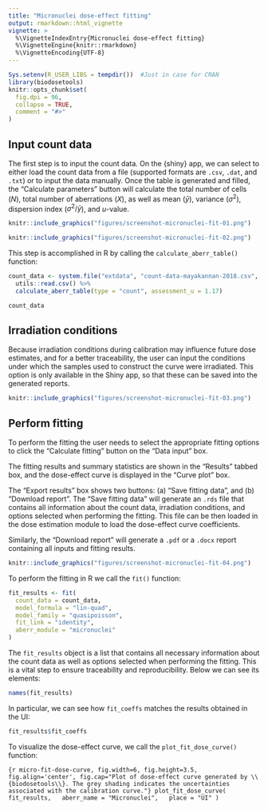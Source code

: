 ---
title: "Micronuclei dose-effect fitting"
output: rmarkdown::html_vignette
vignette: >
  %\VignetteIndexEntry{Micronuclei dose-effect fitting}
  %\VignetteEngine{knitr::rmarkdown}
  %\VignetteEncoding{UTF-8}
---

```{r, include = FALSE}
Sys.setenv(R_USER_LIBS = tempdir())  #Just in case for CRAN
library(biodosetools)
knitr::opts_chunk$set(
  fig.dpi = 96,
  collapse = TRUE,
  comment = "#>"
)
```

## Input count data

The first step is to input the count data. On the {shiny} app, we can select to either load the count data from a file (supported formats are `.csv`, `.dat`, and `.txt`) or to input the data manually. Once the table is generated and filled, the "Calculate parameters" button will calculate the total number of cells ($N$), total number of aberrations ($X$), as well as mean ($\bar{y}$), variance ($\sigma^{2}$), dispersion index ($\sigma^{2}/\bar{y}$), and $u$-value.

```{r sc-micro-fit-01, echo=FALSE, out.width='100%', fig.align='center', fig.cap="'Data input options' and 'Fitting options' boxes in the dose-effect fitting module"}
knitr::include_graphics("figures/screenshot-micronuclei-fit-01.png")
```

```{r sc-micro-fit-02, echo=FALSE, out.width='75%', fig.align='center', fig.cap="'Data input' box in the dose-effect fitting module"}
knitr::include_graphics("figures/screenshot-micronuclei-fit-02.png")
```

This step is accomplished in R by calling the `calculate_aberr_table()` function:

```{r micro-count-data, tidy=TRUE, tidy.opts=list(width.cutoff=60)}
count_data <- system.file("extdata", "count-data-mayakannan-2018.csv", package = "biodosetools") %>%
  utils::read.csv() %>%
  calculate_aberr_table(type = "count", assessment_u = 1.17)
```

```{r}
count_data
```

## Irradiation conditions

Because irradiation conditions during calibration may influence future dose estimates, and for a better traceability, the user can input the conditions under which the samples used to construct the curve were irradiated. This option is only available in the Shiny app, so that these can be saved into the generated reports.

```{r sc-micro-fit-03, echo=FALSE, out.width='100%', fig.align='center', fig.cap="'Irradiation conditions' box in the dose-effect fitting module"}
knitr::include_graphics("figures/screenshot-micronuclei-fit-03.png")
```

## Perform fitting

To perform the fitting the user needs to select the appropriate fitting options to click the "Calculate fitting" button on the "Data input" box.

The fitting results and summary statistics are shown in the "Results" tabbed box, and the dose-effect curve is displayed in the "Curve plot" box.

The "Export results" box shows two buttons: (a) "Save fitting data", and (b) "Download report". The "Save fitting data" will generate an `.rds` file that contains all information about the count data, irradiation conditions, and options selected when performing the fitting. This file can be then loaded in the dose estimation module to load the dose-effect curve coefficients.

Similarly, the "Download report" will generate a `.pdf` or a `.docx` report containing all inputs and fitting results.

```{r sc-micro-fit-04, echo=FALSE, out.width='100%', fig.align='center', fig.cap="'Results' tabbed box, 'Curve plot' and 'Export results' boxes in the dose-effect fitting module"}
knitr::include_graphics("figures/screenshot-micronuclei-fit-04.png")
```


To perform the fitting in R we call the `fit()` function:

```{r micro-fit-results}
fit_results <- fit(
  count_data = count_data,
  model_formula = "lin-quad",
  model_family = "quasipoisson",
  fit_link = "identity",
  aberr_module = "micronuclei"
)
```

The `fit_results` object is a list that contains all necessary information about the count data as well as options selected when performing the fitting. This is a vital step to ensure traceability and reproducibility. Below we can see its elements:

```{r}
names(fit_results)
```

In particular, we can see how `fit_coeffs` matches the results obtained in the UI:

```{r micro-fit-coeffs-r}
fit_results$fit_coeffs
```

To visualize the dose-effect curve, we call the `plot_fit_dose_curve()` function:

```{r micro-fit-dose-curve, fig.width=6, fig.height=3.5, fig.align='center', fig.cap="Plot of dose-effect curve generated by \\{biodosetools\\}. The grey shading indicates the uncertainties associated with the calibration curve."}
plot_fit_dose_curve(
  fit_results,
  aberr_name = "Micronuclei",
  place = "UI"
)
```
